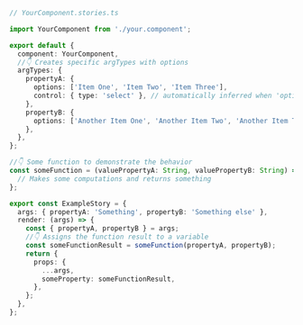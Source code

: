 ```ts
// YourComponent.stories.ts

import YourComponent from './your.component';

export default {
  component: YourComponent,
  //👇 Creates specific argTypes with options
  argTypes: {
    propertyA: {
      options: ['Item One', 'Item Two', 'Item Three'],
      control: { type: 'select' }, // automatically inferred when 'options' is defined
    },
    propertyB: {
      options: ['Another Item One', 'Another Item Two', 'Another Item Three'],
    },
  },
};

//👇 Some function to demonstrate the behavior
const someFunction = (valuePropertyA: String, valuePropertyB: String) => {
  // Makes some computations and returns something
};

export const ExampleStory = {
  args: { propertyA: 'Something', propertyB: 'Something else' },
  render: (args) => {
    const { propertyA, propertyB } = args;
    //👇 Assigns the function result to a variable
    const someFunctionResult = someFunction(propertyA, propertyB);
    return {
      props: {
        ...args,
        someProperty: someFunctionResult,
      },
    };
  },
};
```
